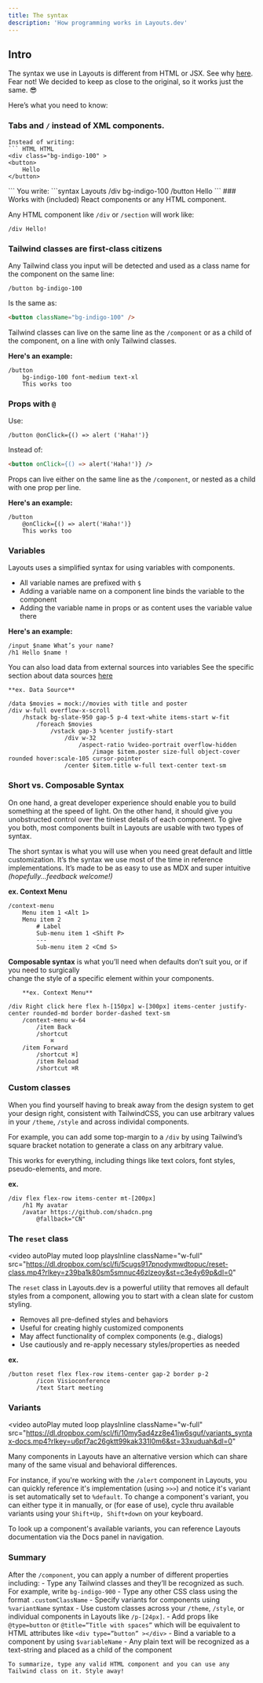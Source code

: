 ```yaml
---
title: The syntax
description: 'How programming works in Layouts.dev'
---
```


## Intro

The syntax we use in Layouts is different from HTML or JSX. See why [here](essentials/What%20is%20Layouts#concise-syntax-to-help-you-focus-on-what-matters).
Fear not! We decided to keep as close to the original, so it works just the same. 😎

Here’s what you need to know:

### Tabs and `/` instead of XML components.

	Instead of writing: 
	``` HTML HTML
	<div class="bg-indigo-100" >
	<button>
		Hello
	</button>
</div>
```
You write: 
```syntax Layouts
/div bg-indigo-100
	/button Hello
```
### Works with (included) React components or any HTML component.

Any HTML component like `/div` or `/section` will work like: 

```syntax Layouts
/div Hello!
```
### Tailwind classes are first-class citizens

Any Tailwind class you input will be detected and used as a class name for the component on the same line: 
```syntax Layouts
/button bg-indigo-100
```
Is the same as: 
```HTML HTML
<button className="bg-indigo-100" />
```
<Info>Tailwind classes can live on the same line as the `/component` or as a child of the component, on a line 
with only Tailwind classes.</Info>

**Here's an example:**
```syntax Layouts
/button 
	bg-indigo-100 font-medium text-xl 
	This works too
```

### Props with `@`

Use:
```syntax Layouts
/button @onClick={() => alert ('Haha!')}
```
Instead of:
```HTML HTML
<button onClick={() => alert('Haha!')} />
```
<Info>Props can live either on the same line as the `/component`, or nested as a child with one prop per line.</Info>

**Here's an example:**
```syntax Layouts
/button 
	@onClick={() => alert('Haha!')}
	This works too
```

### Variables
	
Layouts uses a simplified syntax for using variables with components.
- All variable names are prefixed with `$`
- Adding a variable name on a component line binds the variable to the component
- Adding the variable name in props or as content uses the variable value there

**Here's an example:**
```
/input $name What’s your name?	
/h1 Hello $name !
```

You can also load data from external sources into variables
See the specific section about data sources [here](essentials/datasources)

	**ex. Data Source**
```syntax Layouts
/data $movies = mock://movies with title and poster
/div w-full overflow-x-scroll
	/hstack bg-slate-950 gap-5 p-4 text-white items-start w-fit
		/foreach $movies
			/vstack gap-3 %center justify-start
				/div w-32
					/aspect-ratio %video-portrait overflow-hidden
						/image $item.poster size-full object-cover rounded hover:scale-105 cursor-pointer
				/center $item.title w-full text-center text-sm
```

### Short vs. Composable Syntax
On one hand, a great developer experience should enable you to build something at the speed of light.
On the other hand, it should give you unobstructed control over the tiniest details of each component.
To give you both, most components built in Layouts are usable with two types of syntax.

The short syntax is what you will use when you need great default and little customization.
It’s the syntax we use most of the time in reference implementations.
It’s made to be as easy to use as MDX and super intuitive _(hopefully...feedback welcome!)_
		
**ex. Context Menu**
```syntax Short Syntax
/context-menu
	Menu item 1 <Alt 1>
	Menu item 2
		# Label
		Sub-menu item 1 <Shift P>
		---
		Sub-menu item 2 <Cmd S>
```

**Composable syntax** is what you’ll need when defaults don’t suit you, or if you need to surgically	
change the style of a specific element within your components.

		**ex. Context Menu**
```syntax Composable
/div Right click here flex h-[150px] w-[300px] items-center justify-center rounded-md border border-dashed text-sm
	/context-menu w-64 
		/item Back
		/shortcut 
			⌘
	/item Forward
		/shortcut ⌘]
		/item Reload
		/shortcut ⌘R
``` 

### Custom classes

When you find yourself having to break away from the design system to get your design right, consistent with TailwindCSS, you can use arbitrary values in your `/theme`, `/style` and across individal components.

For example, you can add some top-margin to a `/div` by using Tailwind’s square bracket notation to generate a class on any arbitrary value.

This works for everything, including things like text colors, font styles, pseudo-elements, and more.

**ex.**
```syntax Layouts
/div flex flex-row items-center mt-[200px]
	/h1 My avatar
	/avatar https://github.com/shadcn.png
		@fallback="CN"
```


### The `reset` class 

<video
	autoPlay
	muted
	loop
	playsInline
	className="w-full"
	src="https://dl.dropbox.com/scl/fi/5cugs917pnodymwdtopuc/reset-class.mp4?rlkey=z39ba1k80sm5smnuc46zlzeoy&st=c3e4y69p&dl=0"
></video>


The `reset` class in Layouts.dev is a powerful utility that removes all default styles from a component, allowing you to start with a clean slate for custom styling.

- Removes all pre-defined styles and behaviors
- Useful for creating highly customized components
- May affect functionality of complex components (e.g., dialogs)
- Use cautiously and re-apply necessary styles/properties as needed

**ex.**

``` Layout syntax 
/button reset flex flex-row items-center gap-2 border p-2
		/icon Visioconference
		/text Start meeting
```






### Variants

<video
	autoPlay
	muted
	loop
	playsInline
	className="w-full"
	src="https://dl.dropbox.com/scl/fi/10my5ad4zz8e41iw6sguf/variants_syntax-docs.mp4?rlkey=u6pf7ac26gktt99kak331l0m6&st=33xuduah&dl=0"
></video>

Many components in Layouts have an alternative version which can share many of the same visual and behavioral differences. 

For instance, if you're working with the `/alert` component in Layouts, you can quickly reference it's implementation (using `>>>`) and notice it's variant is set automatically set to `%default`.
To change a component's variant, you can either type it in manually, or (for ease of use), cycle thru available variants using your `Shift+Up, Shift+down` on your keyboard.

To look up a component's available variants, you can reference Layouts documentation via the Docs panel in navigation. 


### Summary 

After the `/component`, you can apply a number of different properties including:
		- Type any Tailwind classes and they’ll be recognized as such. For example, write `bg-indigo-900`
		- Type any other CSS class using the format `.customClassName`
		- Specify variants for components using `%variantName` syntax
		- Use custom classes across your `/theme`, `/style`, or individual components in Layouts like `/p-[24px]`.
		- Add props like `@type=button` or `@title=”Title with spaces”` which will be equivalent to HTML attributes like `<div type=”button” ></div>`
		- Bind a variable to a component by using `$variableName`
		- Any plain text will be recognized as a text-string and placed as a child of the component

	To summarize, type any valid HTML component and you can use any Tailwind class on it. Style away!
